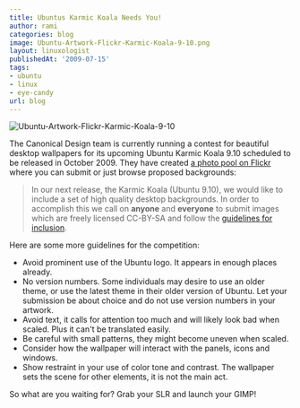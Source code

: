 ```yaml
---
title: Ubuntus Karmic Koala Needs You!
author: rami
categories: blog
image: Ubuntu-Artwork-Flickr-Karmic-Koala-9-10.png
layout: linuxologist
publishedAt: '2009-07-15'
tags:
- ubuntu
- linux
- eye-candy
url: blog
---
```


![Ubuntu-Artwork-Flickr-Karmic-Koala-9-10](/assets/images/content/blog/Ubuntu-Artwork-Flickr-Karmic-Koala-9-10.png)

The Canonical Design team is currently running a contest for beautiful desktop wallpapers for its upcoming Ubuntu Karmic Koala 9.10 scheduled to be released in October 2009. They have created [a photo pool on Flickr](http://www.flickr.com/groups/ubuntu-artwork/) where you can submit or just browse proposed backgrounds:

> In our next release, the Karmic Koala (Ubuntu 9.10), we would like to include a set of high quality desktop backgrounds.
> In order to accomplish this we call on **anyone** and **everyone** to submit images which are freely licensed CC-BY-SA and follow the [guidelines for inclusion](http://wiki.ubuntu.com/Artwork/Documentation/Backgrounds).


Here are some more guidelines for the competition:

* Avoid prominent use of the Ubuntu logo. It appears in enough places already.
* No version numbers. Some individuals may desire to use an older theme, or use the latest theme in their older version of Ubuntu. Let your submission be about choice and do not use version numbers in your artwork.
* Avoid text, it calls for attention too much and will likely look bad when scaled. Plus it can't be translated easily.
* Be careful with small patterns, they might become uneven when scaled.
* Consider how the wallpaper will interact with the panels, icons and windows.
* Show restraint in your use of color tone and contrast. The wallpaper sets the scene for other elements, it is not the main act.
	
So what are you waiting for? Grab your SLR and launch your GIMP!
